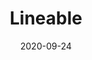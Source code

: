 ---
title: Lineable
category: Partners
status: publish
date: 2020-09-24
slug: Lineable is a hardware manufacturer that develops next-gen smart wearables || Hardware partner (Korea)
website: https://medium.com/iotex/iotex-lineable-partnership-expanding-the-reach-and-impact-of-wearables-with-blockchain-7ef1e253700d
twitter:
logo: /img/Lineable.png
featured_img: https://wp.gcap1.iotex.io/wp-content/uploads/2020/10/lineble.jpg
telegram:
---